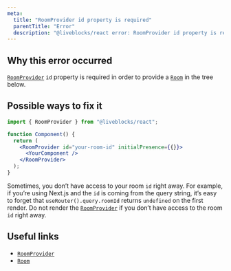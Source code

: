 ```yaml
---
meta:
  title: "RoomProvider id property is required"
  parentTitle: "Error"
  description: "@liveblocks/react error: RoomProvider id property is required."
---
```


## Why this error occurred

[`RoomProvider`][] `id` property is required in order to provide a [`Room`][] in
the tree below.

## Possible ways to fix it

```jsx highlight="5"
import { RoomProvider } from "@liveblocks/react";

function Component() {
  return (
    <RoomProvider id="your-room-id" initialPresence={{}}>
      <YourComponent />
    </RoomProvider>
  );
}
```

Sometimes, you don’t have access to your room `id` right away. For example, if
you’re using Next.js and the `id` is coming from the query string, it’s easy to
forget that `useRouter().query.roomId` returns `undefined` on the first render.
Do not render the [`RoomProvider`][] if you don’t have access to the room `id`
right away.

## Useful links

- [`RoomProvider`][]
- [`Room`][]

[`roomprovider`]: /docs/api-reference/liveblocks-react#RoomProvider
[`room`]: /docs/api-reference/liveblocks-client#Room
